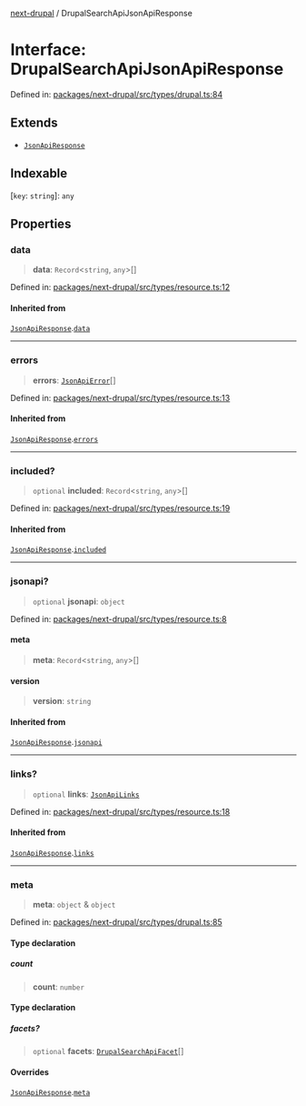 [next-drupal](../globals.mdx) / DrupalSearchApiJsonApiResponse

# Interface: DrupalSearchApiJsonApiResponse

Defined in: [packages/next-drupal/src/types/drupal.ts:84](https://github.com/chapter-three/next-drupal/blob/b814feb907442ea504825c35810c973aeb865442/packages/next-drupal/src/types/drupal.ts#L84)

## Extends

- [`JsonApiResponse`](JsonApiResponse.mdx)

## Indexable

\[`key`: `string`\]: `any`

## Properties

### data

> **data**: `Record`\<`string`, `any`\>[]

Defined in: [packages/next-drupal/src/types/resource.ts:12](https://github.com/chapter-three/next-drupal/blob/b814feb907442ea504825c35810c973aeb865442/packages/next-drupal/src/types/resource.ts#L12)

#### Inherited from

[`JsonApiResponse`](JsonApiResponse.mdx).[`data`](JsonApiResponse.mdx#data)

---

### errors

> **errors**: [`JsonApiError`](JsonApiError.mdx)[]

Defined in: [packages/next-drupal/src/types/resource.ts:13](https://github.com/chapter-three/next-drupal/blob/b814feb907442ea504825c35810c973aeb865442/packages/next-drupal/src/types/resource.ts#L13)

#### Inherited from

[`JsonApiResponse`](JsonApiResponse.mdx).[`errors`](JsonApiResponse.mdx#errors)

---

### included?

> `optional` **included**: `Record`\<`string`, `any`\>[]

Defined in: [packages/next-drupal/src/types/resource.ts:19](https://github.com/chapter-three/next-drupal/blob/b814feb907442ea504825c35810c973aeb865442/packages/next-drupal/src/types/resource.ts#L19)

#### Inherited from

[`JsonApiResponse`](JsonApiResponse.mdx).[`included`](JsonApiResponse.mdx#included)

---

### jsonapi?

> `optional` **jsonapi**: `object`

Defined in: [packages/next-drupal/src/types/resource.ts:8](https://github.com/chapter-three/next-drupal/blob/b814feb907442ea504825c35810c973aeb865442/packages/next-drupal/src/types/resource.ts#L8)

#### meta

> **meta**: `Record`\<`string`, `any`\>[]

#### version

> **version**: `string`

#### Inherited from

[`JsonApiResponse`](JsonApiResponse.mdx).[`jsonapi`](JsonApiResponse.mdx#jsonapi)

---

### links?

> `optional` **links**: [`JsonApiLinks`](JsonApiLinks.mdx)

Defined in: [packages/next-drupal/src/types/resource.ts:18](https://github.com/chapter-three/next-drupal/blob/b814feb907442ea504825c35810c973aeb865442/packages/next-drupal/src/types/resource.ts#L18)

#### Inherited from

[`JsonApiResponse`](JsonApiResponse.mdx).[`links`](JsonApiResponse.mdx#links)

---

### meta

> **meta**: `object` & `object`

Defined in: [packages/next-drupal/src/types/drupal.ts:85](https://github.com/chapter-three/next-drupal/blob/b814feb907442ea504825c35810c973aeb865442/packages/next-drupal/src/types/drupal.ts#L85)

#### Type declaration

##### count

> **count**: `number`

#### Type declaration

##### facets?

> `optional` **facets**: [`DrupalSearchApiFacet`](DrupalSearchApiFacet.mdx)[]

#### Overrides

[`JsonApiResponse`](JsonApiResponse.mdx).[`meta`](JsonApiResponse.mdx#meta)

